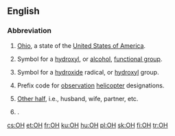 {{also|oh|OH|óh|öh|он|өн|애}}
==English==

===Abbreviation===
{{rfc-header|Abbreviation}}
{{head|en|abbreviation}}

# {{label|en|US}} [[Ohio]], a state of the [[United States of America]].
# {{label|en|organic chemistry}} Symbol for a [[hydroxyl]], or [[alcohol]], [[functional group]].
# {{label|en|inorganic chemistry}} Symbol for a [[hydroxide]] radical, or [[hydroxyl]] group.
# {{label|en|US|army|aviation}} Prefix code for [[observation]] [[helicopter]] designations.
# {{label|en|Internet slang}} [[other half|Other half]], i.e., husband, wife, partner, etc.
# {{initialism of|office hours|lang=en}}.

{{catlangcode|en|States of the United States}}

[[cs:OH]]
[[et:OH]]
[[fr:OH]]
[[ku:OH]]
[[hu:OH]]
[[pl:OH]]
[[sk:OH]]
[[fi:OH]]
[[tr:OH]]